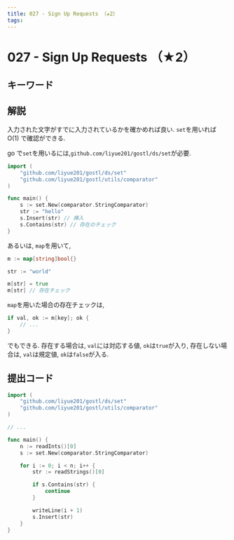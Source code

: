 ```yaml
---
title: 027 - Sign Up Requests （★2）
tags:
---
```


# 027 - Sign Up Requests （★2）

## キーワード


## 解説

入力された文字がすでに入力されているかを確かめれば良い. `set`を用いれば $\mathrm{O}(1)$ で確認ができる.

go で`set`を用いるには,`github.com/liyue201/gostl/ds/set`が必要.

```go
import (
    "github.com/liyue201/gostl/ds/set"
	"github.com/liyue201/gostl/utils/comparator"
)

func main() {
    s := set.New(comparator.StringComparator)
    str := "hello"
    s.Insert(str) // 挿入
    s.Contains(str) // 存在のチェック
}
```

あるいは, `map`を用いて,

```go
m := map[string]bool{}

str := "world"

m[str] = true
m[str] // 存在チェック
```

`map`を用いた場合の存在チェックは,

```go
if val, ok := m[key]; ok {
    // ...
}
```

でもできる. 存在する場合は, `val`には対応する値, `ok`は`true`が入り, 存在しない場合は, `val`は規定値, `ok`は`false`が入る.

## 提出コード

```go
import (
    "github.com/liyue201/gostl/ds/set"
	"github.com/liyue201/gostl/utils/comparator"
)

// ...

func main() {
	n := readInts()[0]
	s := set.New(comparator.StringComparator)

	for i := 0; i < n; i++ {
		str := readStrings()[0]

		if s.Contains(str) {
			continue
		}

		writeLine(i + 1)
		s.Insert(str)
	}
}
```
